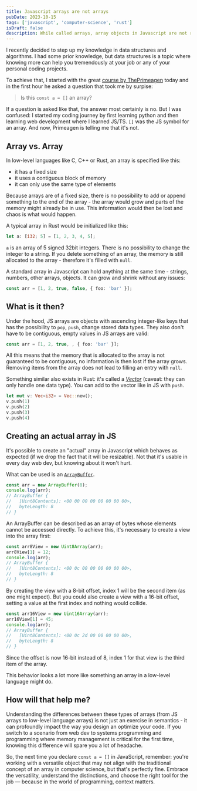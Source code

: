 ---
title: Javascript arrays are not arrays
pubDate: 2023-10-15
tags: ['javascript', 'computer-science', 'rust']
isDraft: false
description: While called arrays, array objects in Javascript are not really arrays in the typical computer science sense - let's explore
---

I recently decided to step up my knowledge in data structures and algorithms. I had some prior knowledge, but data structures is a topic where knowing more can help you tremendously at your job or any of your personal coding projects.

To achieve that, I started with the great [course by ThePrimeagen](https://frontendmasters.com/courses/algorithms/) today and in the first hour he asked a question that took me by surpise:

> Is this `const a = []` an array?

If a question is asked like that, the answer most certainly is no. But I was confused: I started my coding journey by first learning python and then learning web development where I learned JS/TS. `[]` was the JS symbol for an array. And now, Primeagen is telling me that it's not.

## Array vs. Array

In low-level languages like C, C++ or Rust, an array is specified like this:

- it has a fixed size
- it uses a contiguous block of memory
- it can only use the same type of elements

Because arrays are of a fixed size, there is no possibility to add or append something to the end of the array - the array would grow and parts of the memory might already be in use. This information would then be lost and chaos is what would happen.

A typical array in Rust would be initialized like this:

```rs
let a: [i32; 5] = [1, 2, 3, 4, 5];
```

`a` is an array of 5 signed 32bit integers. There is no possibility to change the integer to a string. If you delete something of an array, the memory is still allocated to the array - therefore it's filled with `null`.

A standard array in Javascript can hold anything at the same time - strings, numbers, other arrays, objects. It can grow and shrink without any issues:

```ts
const arr = [1, 2, true, false, { foo: 'bar' }];
```

## What is it then?

Under the hood, JS arrays are objects with ascending integer-like keys that has the possibility to `pop`, `push`, change stored data types. They also don't have to be contiguous, empty values in JS arrays are valid:

```ts
const arr = [1, 2, true, , { foo: 'bar' }];
```

All this means that the memory that is allocated to the array is not guaranteed to be contiguous, no information is then lost if the array grows. Removing items from the array does not lead to filling an entry with `null`.

Something similar also exists in Rust: it's called a [_Vector_](https://doc.rust-lang.org/book/ch08-01-vectors.html) (caveat: they can only handle one data type). You can add to the vector like in JS with `push`.

```rs
let mut v: Vec<i32> = Vec::new();
v.push(1)
v.push(2)
v.push(3)
v.push(4)
```

## Creating an actual array in JS

It's possible to create an "actual" array in Javascript which behaves as expected (if we drop the fact that it will be resizable). Not that it's usable in every day web dev, but knowing about it won't hurt.

What can be used is an [`ArrayBuffer`](https://developer.mozilla.org/en-US/docs/Web/JavaScript/Reference/Global_Objects/ArrayBuffer).

```ts
const arr = new ArrayBuffer(8);
console.log(arr);
// ArrayBuffer {
//   [Uint8Contents]: <00 00 00 00 00 00 00 00>,
//   byteLength: 8
// }
```

An ArrayBuffer can be described as an array of bytes whose elements cannot be accessed directly. To achieve this, it's necessary to create a view into the array first:

```ts
const arr8View = new Uint8Array(arr);
arr8View[1] = 12;
console.log(arr);
// ArrayBuffer {
//   [Uint8Contents]: <00 0c 00 00 00 00 00 00>,
//   byteLength: 8
// }
```

By creating the view with a 8-bit offset, index 1 will be the second item (as one might expect).
But you could also create a view with a 16-bit offset, setting a value at the first index and nothing would collide.

```ts
const arr16View = new Uint16Array(arr);
arr16View[1] = 45;
console.log(arr);
// ArrayBuffer {
//   [Uint8Contents]: <00 0c 2d 00 00 00 00 00>,
//   byteLength: 8
// }
```

Since the offset is now 16-bit instead of 8, index 1 for that view is the third item of the array.

This behavior looks a lot more like something an array in a low-level language might do.

## How will that help me?

Understanding the differences between these types of arrays (from JS arrays to low-level language arrays) is not just an exercise in semantics - it can profoundly impact the way you design an optimize your code. If you switch to a scenario from web dev to systems programming and programming where memory management is critical for the first time, knowing this difference will spare you a lot of headache.

So, the next time you declare `const a = []` in JavaScript, remember: you're working with a versatile object that may not align with the traditional concept of an array in computer science, but that's perfectly fine. Embrace the versatility, understand the distinctions, and choose the right tool for the job — because in the world of programming, context matters.
